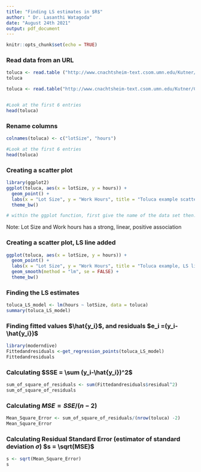 ```yaml
---
title: "Finding LS estimates in $R$"
author: " Dr. Lasanthi Watagoda"
date: "August 24th 2021"
output: pdf_document
---
```


```r
knitr::opts_chunk$set(echo = TRUE)
```

### Read data from an URL

```r
toluca <- read.table ("http://www.cnachtsheim-text.csom.umn.edu/Kutner/Chapter%20%201%20Data%20Sets/CH01TA01.txt", sep ="" , header = FALSE)
toluca

```





```r
toluca <- read.table("http://www.cnachtsheim-text.csom.umn.edu/Kutner/Chapter%20%201%20Data%20Sets/CH01TA01.txt", sep ="" , header = FALSE)


#Look at the first 6 entries
head(toluca)
```


### Rename columns 
<!-- This is how I should rename my x and y variables in the dataset-->

```r
colnames(toluca) <- c("lotSize", "hours")

#Look at the first 6 entries
head(toluca)
```





### Creating a scatter plot 
<!--  Make sure x and y variables are quantitative--> 

```r
library(ggplot2)
ggplot(toluca, aes(x = lotSize, y = hours)) +
  geom_point() +
  labs(x = "Lot Size", y = "Work Hours", title = "Toluca example scatter plot") +
  theme_bw()

# within the ggplot function, first give the name of the data set then... since we need a scatterplot use geom_point-->
```
Note: Lot Size and Work hours has a strong, linear, positive association



### Creating a scatter plot, LS line added

```r
ggplot(toluca, aes(x = lotSize, y = hours)) +
  geom_point() +
  labs(x = "Lot Size", y = "Work Hours", title = "Toluca example, LS line added") +
  geom_smooth(method = "lm", se = FALSE) +
  theme_bw()
```

### Finding the LS estimates
```r
toluca_LS_model <- lm(hours ~ lotSize, data = toluca)
summary(toluca_LS_model)
```

### Finding fitted values $\hat{y_i}$, and residuals $e_i =(y_i-\hat{y_i})$
```r
library(moderndive)
Fittedandresiduals <-get_regression_points(toluca_LS_model)
Fittedandresiduals
```

### Calculating $SSE = \sum (y_i-\hat{y_i})^2$

```r
sum_of_square_of_residuals <- sum(Fittedandresiduals$residual^2)
sum_of_square_of_residuals
```

### Calculating $MSE =SSE/(n-2)$

```r
Mean_Square_Error <- sum_of_square_of_residuals/(nrow(toluca) -2)
Mean_Square_Error

```

### Calculating Residual Standard Error (estimator of standard deviation $\sigma$) $s = \sqrt(MSE)$

```r
s <- sqrt(Mean_Square_Error)
s
```
